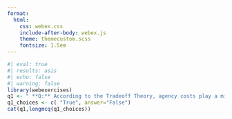 ```yaml
---
format:
  html:
    css: webex.css
    include-after-body: webex.js
    theme: themecustom.scss
    fontsize: 1.5em
---
```

```r
#| eval: true
#| results: asis
#| echo: false
#| warning: false
library(webexercises)
q1 <- " **Q:** According to the Tradeoff Theory, agency costs play a minor role in a firm's capital structure decisions."
q1_choices <- c( "True", answer="False")
cat(q1,longmcq(q1_choices))
```
